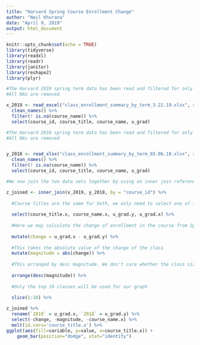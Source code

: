 ```yaml
---
title: "Harvard Spring Course Enrollment Change"
author: "Neil Khurana"
date: "April 9, 2019"
output: html_document
---
```


```r
knitr::opts_chunk$set(echo = TRUE)
library(tidyverse)
library(readxl)
library(readr)
library(janitor)
library(reshape2)
library(plyr)
```


```r

#The Harvard 2019 spring term data has been read and filtered for only the variables we are looking for. course_id, course_title and u_grad
#All NAs are removed

x_2019 <- read_excel("class_enrollment_summary_by_term_3.22.19.xlsx", skip = 3) %>% 
  clean_names() %>% 
  filter(! is.na(course_name)) %>% 
  select(course_id, course_title, course_name, u_grad)

#The Harvard 2018 spring term data has been read and filtered for only the variables we are looking for. course_id, course_title and u_grad
#All NAs are removed


y_2018 <- read_xlsx("class_enrollment_summary_by_term_03.06.18.xlsx", skip = 3) %>% 
  clean_names() %>% 
  filter(! is.na(course_name)) %>% 
  select(course_id, course_title, course_name, u_grad)
```

```r
#We now join the two data sets together by using an inner join referencing course_id. Only the courses with with similiar id are included in this new data frame

z_joined <- inner_join(x_2019, y_2018, by = "course_id") %>% 
  
  #Course titles are the same for both, we only need to select one of the course title names
  
  select(course_title.x, course_name.x, u_grad.y, u_grad.x) %>% 
  
  #Here we may calculate the change of enrollemnt in the course from Spring 2018 to Spring 2019
  
  mutate(change = u_grad.x - u_grad.y) %>%
  
  #This takes the absolute value of the change of the class
  mutate(magnitude = abs(change)) %>% 
  
  #This arranged by desc magnitude. We don't care whether the class size increased or decreased, we just want the classes that changed size the most in either direction
  
  arrange(desc(magnitude)) %>% 
  
  #Only the top 10 classes will be used for our graph
  
  slice(1:10) %>% 
```


```r
z_joined %>% 
  rename(`2019` = u_grad.x, `2018` = u_grad.y) %>% 
  select(-change, -magnitude, -course_name.x) %>% 
  melt(id.vars='course_title.x') %>%
ggplot(aes(fill=variable, y=value, x=course_title.x)) + 
    geom_bar(position="dodge", stat="identity")
```